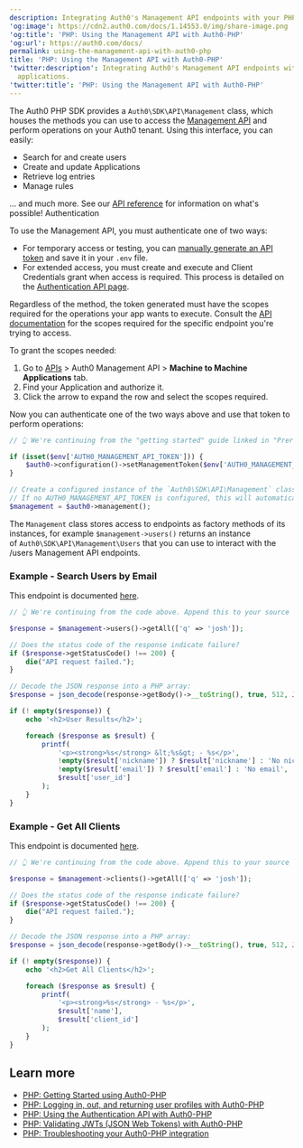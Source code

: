```yaml
---
description: Integrating Auth0's Management API endpoints with your PHP applications.
'og:image': https://cdn2.auth0.com/docs/1.14553.0/img/share-image.png
'og:title': 'PHP: Using the Management API with Auth0-PHP'
'og:url': https://auth0.com/docs/
permalink: using-the-management-api-with-auth0-php
title: 'PHP: Using the Management API with Auth0-PHP'
'twitter:description': Integrating Auth0's Management API endpoints with your PHP
  applications.
'twitter:title': 'PHP: Using the Management API with Auth0-PHP'
---
```

The Auth0 PHP SDK provides a `Auth0\SDK\API\Management` class, which houses the methods you can use to access the [Management API](https://auth0.com/docs/api/management/v2) and perform operations on your Auth0 tenant. Using this interface, you can easily:

* Search for and create users
* Create and update Applications
* Retrieve log entries
* Manage rules

... and much more. See our [API reference](https://auth0.com/docs/api/management/v2) for information on what's possible!
Authentication

To use the <Tooltip tip="Management API: A product to allow customers to perform administrative tasks." cta="View Glossary" href="/docs/glossary?term=Management+API">Management API</Tooltip>, you must authenticate one of two ways:

* For temporary access or testing, you can [manually generate an API token](/docs/secure/tokens/access-tokens/management-api-access-tokens) and save it in your `.env` file.
* For extended access, you must create and execute and Client Credentials grant when access is required. This process is detailed on the [Authentication API page](/docs/libraries/auth0-php/using-the-authentication-api-with-auth0-php).

Regardless of the method, the token generated must have the scopes required for the operations your app wants to execute. Consult the [API documentation](https://auth0.com/docs/api/management/v2) for the scopes required for the specific endpoint you're trying to access.

To grant the scopes needed:

1. Go to [APIs](https://manage.auth0.com/#/apis) > Auth0 Management API > **Machine to Machine Applications** tab.
2. Find your Application and authorize it.
3. Click the arrow to expand the row and select the scopes required.

Now you can authenticate one of the two ways above and use that token to perform operations:

```php lines
// 👆 We're continuing from the "getting started" guide linked in "Prerequisites" above. Append this to the index.php file you created there.

if (isset($env['AUTH0_MANAGEMENT_API_TOKEN'])) {
    $auth0->configuration()->setManagementToken($env['AUTH0_MANAGEMENT_API_TOKEN']);
}

// Create a configured instance of the `Auth0\SDK\API\Management` class, based on the configuration we setup the SDK ($auth0) using.
// If no AUTH0_MANAGEMENT_API_TOKEN is configured, this will automatically perform a client credentials exchange to generate one for you, so long as a client secret is configured.
$management = $auth0->management();
```

The `Management` class stores access to endpoints as factory methods of its instances, for example `$management->users()` returns an instance of `Auth0\SDK\API\Management\Users` that you can use to interact with the /users Management API endpoints.

### Example - Search Users by Email

This endpoint is documented [here](https://auth0.com/docs/api/management/v2#!/Users/get_users).

```php lines
// 👆 We're continuing from the code above. Append this to your source code file.

$response = $management->users()->getAll(['q' => 'josh']);

// Does the status code of the response indicate failure?
if ($response->getStatusCode() !== 200) {
    die("API request failed.");
}

// Decode the JSON response into a PHP array:
$response = json_decode(response->getBody()->__toString(), true, 512, JSON_THROW_ON_ERROR);

if (! empty($response)) {
    echo '<h2>User Results</h2>';

    foreach ($response as $result) {
        printf(
            '<p><strong>%s</strong> &lt;%s&gt; - %s</p>',
            !empty($result['nickname']) ? $result['nickname'] : 'No nickname',
            !empty($result['email']) ? $result['email'] : 'No email',
            $result['user_id']
        );
    }
}
```

### Example - Get All Clients

This endpoint is documented [here](https://auth0.com/docs/api/management/v2#!/Clients/get_clients).

```php lines
// 👆 We're continuing from the code above. Append this to your source code file.

$response = $management->clients()->getAll(['q' => 'josh']);

// Does the status code of the response indicate failure?
if ($response->getStatusCode() !== 200) {
    die("API request failed.");
}

// Decode the JSON response into a PHP array:
$response = json_decode(response->getBody()->__toString(), true, 512, JSON_THROW_ON_ERROR);

if (! empty($response)) {
    echo '<h2>Get All Clients</h2>';

    foreach ($response as $result) {
        printf(
            '<p><strong>%s</strong> - %s</p>',
            $result['name'],
            $result['client_id']
        );
    }
}
```

## Learn more

* [PHP: Getting Started using Auth0-PHP](/docs/libraries/auth0-php)
* [PHP: Logging in, out, and returning user profiles with Auth0-PHP](/docs/libraries/auth0-php/auth0-php-basic-use)
* [PHP: Using the Authentication API with Auth0-PHP](/docs/libraries/auth0-php/using-the-authentication-api-with-auth0-php)
* [PHP: Validating JWTs (JSON Web Tokens) with Auth0-PHP](/docs/libraries/auth0-php/validating-jwts-with-auth0-php)
* [PHP: Troubleshooting your Auth0-PHP integration](/docs/libraries/auth0-php/troubleshoot-auth0-php-library)